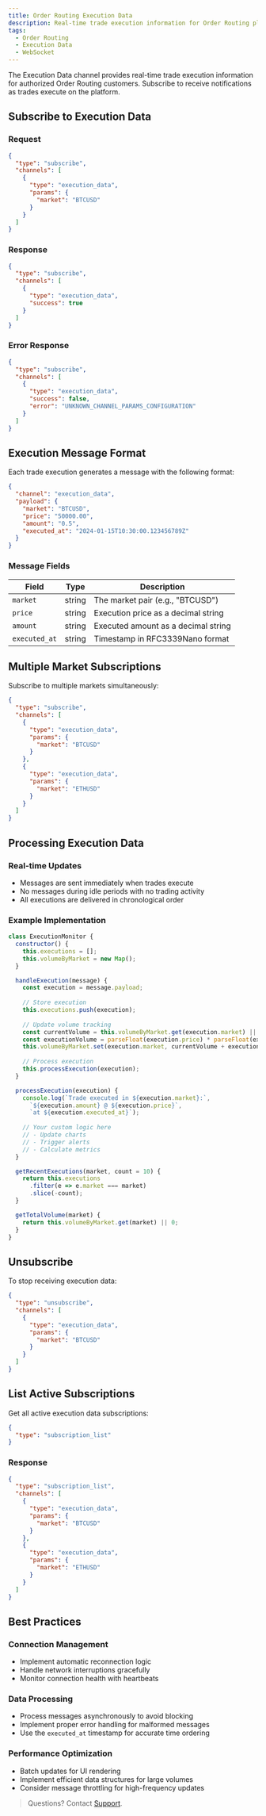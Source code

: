 ```yaml
---
title: Order Routing Execution Data
description: Real-time trade execution information for Order Routing platform.
tags:
  - Order Routing
  - Execution Data
  - WebSocket
---
```


The Execution Data channel provides real-time trade execution information for authorized Order Routing customers. Subscribe to receive notifications as trades execute on the platform.

## Subscribe to Execution Data

### Request
```json
{
  "type": "subscribe",
  "channels": [
    {
      "type": "execution_data",
      "params": {
        "market": "BTCUSD"
      }
    }
  ]
}
```

### Response
```json
{
  "type": "subscribe",
  "channels": [
    {
      "type": "execution_data",
      "success": true
    }
  ]
}
```

### Error Response
```json
{
  "type": "subscribe",
  "channels": [
    {
      "type": "execution_data",
      "success": false,
      "error": "UNKNOWN_CHANNEL_PARAMS_CONFIGURATION"
    }
  ]
}
```

## Execution Message Format

Each trade execution generates a message with the following format:

```json
{
  "channel": "execution_data",
  "payload": {
    "market": "BTCUSD",
    "price": "50000.00",
    "amount": "0.5",
    "executed_at": "2024-01-15T10:30:00.123456789Z"
  }
}
```

### Message Fields

| Field | Type | Description |
|-------|------|-------------|
| `market` | string | The market pair (e.g., "BTCUSD") |
| `price` | string | Execution price as a decimal string |
| `amount` | string | Executed amount as a decimal string |
| `executed_at` | string | Timestamp in RFC3339Nano format |

## Multiple Market Subscriptions

Subscribe to multiple markets simultaneously:

```json
{
  "type": "subscribe",
  "channels": [
    {
      "type": "execution_data",
      "params": {
        "market": "BTCUSD"
      }
    },
    {
      "type": "execution_data",
      "params": {
        "market": "ETHUSD"
      }
    }
  ]
}
```

## Processing Execution Data

### Real-time Updates
- Messages are sent immediately when trades execute
- No messages during idle periods with no trading activity
- All executions are delivered in chronological order

### Example Implementation

```javascript
class ExecutionMonitor {
  constructor() {
    this.executions = [];
    this.volumeByMarket = new Map();
  }

  handleExecution(message) {
    const execution = message.payload;
    
    // Store execution
    this.executions.push(execution);
    
    // Update volume tracking
    const currentVolume = this.volumeByMarket.get(execution.market) || 0;
    const executionVolume = parseFloat(execution.price) * parseFloat(execution.amount);
    this.volumeByMarket.set(execution.market, currentVolume + executionVolume);
    
    // Process execution
    this.processExecution(execution);
  }

  processExecution(execution) {
    console.log(`Trade executed in ${execution.market}:`,
      `${execution.amount} @ ${execution.price}`,
      `at ${execution.executed_at}`);
    
    // Your custom logic here
    // - Update charts
    // - Trigger alerts
    // - Calculate metrics
  }

  getRecentExecutions(market, count = 10) {
    return this.executions
      .filter(e => e.market === market)
      .slice(-count);
  }

  getTotalVolume(market) {
    return this.volumeByMarket.get(market) || 0;
  }
}
```

## Unsubscribe

To stop receiving execution data:

```json
{
  "type": "unsubscribe",
  "channels": [
    {
      "type": "execution_data",
      "params": {
        "market": "BTCUSD"
      }
    }
  ]
}
```

## List Active Subscriptions

Get all active execution data subscriptions:

```json
{
  "type": "subscription_list"
}
```

### Response
```json
{
  "type": "subscription_list",
  "channels": [
    {
      "type": "execution_data",
      "params": {
        "market": "BTCUSD"
      }
    },
    {
      "type": "execution_data",
      "params": {
        "market": "ETHUSD"
      }
    }
  ]
}
```

## Best Practices

### Connection Management
- Implement automatic reconnection logic
- Handle network interruptions gracefully
- Monitor connection health with heartbeats

### Data Processing
- Process messages asynchronously to avoid blocking
- Implement proper error handling for malformed messages
- Use the `executed_at` timestamp for accurate time ordering

### Performance Optimization
- Batch updates for UI rendering
- Implement efficient data structures for large volumes
- Consider message throttling for high-frequency updates

> Questions? Contact [Support](https://support.paxos.com).